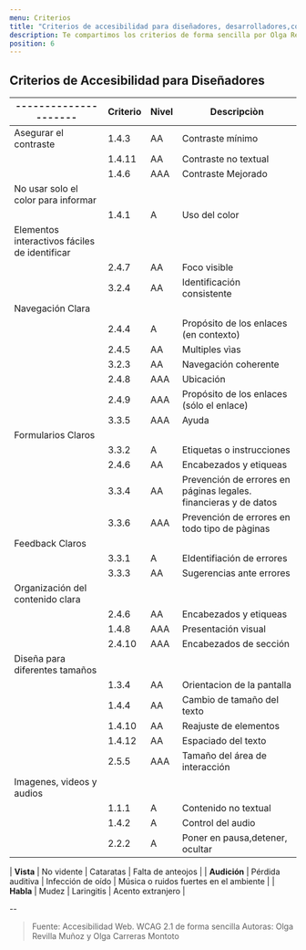 ```yaml
---
menu: Criterios
title: "Criterios de accesibilidad para diseñadores, desarrolladores,contenidos"
description: Te compartimos los criterios de forma sencilla por Olga Revilla y Olga.
position: 6
---
```


## Criterios de Accesibilidad para Diseñadores

| --------------------- | Criterio | Nivel | Descripciòn                                                        |
| ------------ | ----------------------- | ------------------ | --------------------------------------          |
| Asegurar el contraste | 1.4.3    |  AA   |  Contraste mínimo                                                  |
|                       | 1.4.11   |  AA   |  Contraste no textual                                              |
|                       | 1.4.6    |  AAA  |  Contraste Mejorado                                                |
| No usar solo el color para informar |                                                                         |
|                       | 1.4.1    |   A   |  Uso del color                                                     |
| Elementos interactivos fáciles de identificar |                                                               |
|                       | 2.4.7    |  AA   |  Foco visible                                                      |
|                       | 3.2.4    |  AA   |  Identificación consistente                                        |
| Navegación Clara      |                                                                                       |  
|                       | 2.4.4    |  A    |  Propósito de los enlaces (en contexto)                            |
|                       | 2.4.5    |  AA   |  Multiples vìas                                                    |
|                       | 3.2.3    |  AA   |  Navegación coherente                                              |
|                       | 2.4.8    |  AAA  |  Ubicación                                                         |
|                       | 2.4.9    |  AAA  |  Propósito de los enlaces (sólo el enlace)                         |
|                       | 3.3.5    |  AAA  |  Ayuda                                                             |
| Formularios Claros    |                                                                                       |
|                       | 3.3.2    |  A    |  Etiquetas o instrucciones                                         |
|                       | 2.4.6    |  AA   |  Encabezados y etiqueas                                            |
|                       | 3.3.4    |  AA   |  Prevención de errores en páginas legales. financieras y de datos  |
|                       | 3.3.6    |  AAA  |  Prevención de errores en todo tipo de pàginas                     |
| Feedback Claros       |                                                                                       |
|                       | 3.3.1    |  A    |  EIdentifiación de errores                                         |
|                       | 3.3.3    |  AA   |  Sugerencias ante  errores                                         |
| Organización del contenido clara       |                                                                      |
|                       | 2.4.6    |  AA   |  Encabezados y etiqueas                                            |
|                       | 1.4.8    |  AAA  |  Presentación visual                                               |
|                       | 2.4.10   |  AAA  |  Encabezados de sección                                            |
| Diseña para diferentes tamaños    |                                                                           |
|                       | 1.3.4    |  AA   |  Orientacion de la pantalla                                        |
|                       | 1.4.4    |  AA   |  Cambio de tamaño del texto                                        |
|                       | 1.4.10   |  AA   |  Reajuste de elementos                                             |
|                       | 1.4.12   |  AA   |  Espaciado del texto                                               |
|                       | 2.5.5    |  AAA  |  Tamaño del área de interacción                                    |
| Imagenes, videos y audios         |                                                                           |
|                       | 1.1.1    |  A    |  Contenido no textual                                              |
|                       | 1.4.2    |  A    |  Control del audio                                                 |
|                       | 2.2.2    |  A    |  Poner en pausa,detener, ocultar                                   |

| **Vista**    | No vidente              | Cataratas          | Falta de anteojos                      |
| **Audición** | Pérdida auditiva        | Infección de oído  | Música o ruidos fuertes en el ambiente |
| **Habla**    | Mudez                   | Laringitis         | Acento extranjero                      |







--

> Fuente: Accesibilidad Web. WCAG 2.1 de forma sencilla
Autoras: Olga Revilla Muñoz y Olga Carreras Montoto
